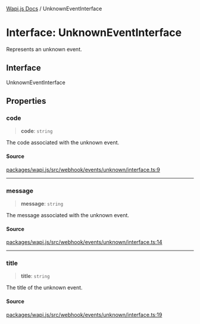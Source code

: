 [Wapi.js Docs](../README.mdx) / UnknownEventInterface

# Interface: UnknownEventInterface

Represents an unknown event.

## Interface

UnknownEventInterface

## Properties

### code

> **code**: `string`

The code associated with the unknown event.

#### Source

[packages/wapi.js/src/webhook/events/unknown/interface.ts:9](https://github.com/sarthakjdev/wapi.js/blob/161a86b914b71fc7ac25ae9ad145786137f3f4f9/packages/wapi.js/src/webhook/events/unknown/interface.ts#L9)

***

### message

> **message**: `string`

The message associated with the unknown event.

#### Source

[packages/wapi.js/src/webhook/events/unknown/interface.ts:14](https://github.com/sarthakjdev/wapi.js/blob/161a86b914b71fc7ac25ae9ad145786137f3f4f9/packages/wapi.js/src/webhook/events/unknown/interface.ts#L14)

***

### title

> **title**: `string`

The title of the unknown event.

#### Source

[packages/wapi.js/src/webhook/events/unknown/interface.ts:19](https://github.com/sarthakjdev/wapi.js/blob/161a86b914b71fc7ac25ae9ad145786137f3f4f9/packages/wapi.js/src/webhook/events/unknown/interface.ts#L19)
